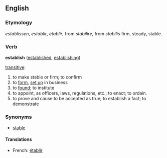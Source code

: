 ==English==

===Etymology===
{{OE.}} ''establissen'', {{OF.}} ''establir'', {{F.}} ''établir'', from {{L.}} ''stabilire'', from ''stabilis'' firm, steady, stable.

===Verb===
'''establish''' ([[established]], [[establishing]])

[[transitive]]:
#to make stable or firm; to confirm
#to [[form]], [[set up]] in business
#to [[found]]; to institute
#to appoint, as officers, laws, regulations, etc.; to enact; to ordain.
#to prove and cause to be accepted as true; to establish a fact; to demonstrate

===Synonyms===
*[[stable]]

====Translations====
*French: [[établir]]